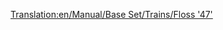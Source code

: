[[Translation:en/Manual/Base Set/Trains/Floss '47']]
{{es/Manual/Base Set/Trains/Trenes|Imagen=[[File:en/Manual/Base Set/Trains/Floss47.png]]
|Nombre=Floss "47"
|Precio=42.186 € (21.093 £)
|Velocidad=160 km/h (100 mph)
|Peso=112 t
|Potencia=2.580 CV (1.924 kW)
|Coste-anual=4.264 € (2.132 £)
|Diseño=1962
|Duración=22
|Capacidad=--
|Descripción=Ésta es la segunda locomotora diésel más potente y la que ya realmente cuenta con una potencia considerable para arrastrar trenes de mercancías pesados. Normalmente supone una revolución en el juego al desecharse las [[es/Manual/Base Set/Trains/SH '8P'|SH "8P"]] y [[es/Manual/Base Set/Trains/UU '37'|UU "37"]] (aunque esta última aparece poco antes y no se reemplaza tan rápido). Aparte, ya posee una velocidad máxima que la hace destacar en muchos aspectos.
|Vida-real=[http://en.wikipedia.org/wiki/British_Rail_Class_47 British Rail Class 47]
}}